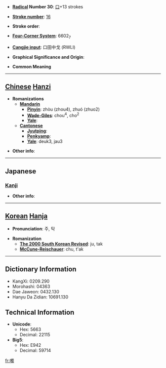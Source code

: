 * '''[[Wiktionary:Chinese radical index| Radical]] Number 30''': [[Wiktionary:Chinese radical index 口|口]]+13 strokes

* '''[[Wiktionary:Chinese total strokes index|Stroke number]]''': [[Wiktionary:Chinese total strokes index 16|16]]

* '''Stroke order''': 

* '''[[Wiktionary:Chinese four corner index|Four-Corner System]]''': 6602<sub>7</sub>

* '''[[Wiktionary:Chinese Cangjie index|Cangjie input]]''': 口田中戈 (RWLI)

* '''Graphical Significance and Origin''': 

* '''Common Meaning'''

----

== [[Chinese]] [[Hanzi]] ==

* '''Romanizations'''
** '''[[Mandarin]]'''
*** '''[[Pinyin]]''': zhòu (zhou4), zhuó (zhuo2)
*** '''[[Wade-Giles]]''': chou<sup>4</sup>, cho<sup>2</sup>
*** '''[[Yale]]''': 
** '''[[Cantonese]]'''
*** '''[[Jyutping]]''':
*** '''[[Penkyamp]]''': 
*** '''[[Yale]]''': deuk3, jau3

* '''Other info''': 

----

==Japanese==
===[[Kanji]]===
{{kanji|on readings=[[ちゅ]] (chu), [[ちゅう]] (chū), [[とう]] (tō), [[つ]] (tsu), [[しょく]] (shoku), [[そく]] (soku)
|kun readings=[[くさばし]] (kusabashi), [[ついばむ]] (tsuibamu)
}}

* '''Other info''':  

----

== [[Korean]] [[Hanja]] ==

* '''Pronunciation''': 주, 탁

* '''Romanization'''
** '''[[The 2000 South Korean Revised Romanization|The 2000 South Korean Revised]]''': ju, tak
** '''[[McCune-Reischauer]]''': chu, t'ak

----

== Dictionary Information ==

* KangXi: 0209.290
* Morohashi: 04363
* Dae Jaweon: 0432.130
* Hanyu Da Zidian: 10691.130

== Technical Information ==

* '''Unicode''':
** Hex: 5663
** Decimal: 22115
* '''Big5''':
** Hex: E942
** Decimal: 59714

[[fr:噣]]